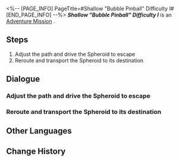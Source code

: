 <%-- [PAGE_INFO]
PageTitle=#Shallow "Bubble Pinball" Difficulty I#
[END_PAGE_INFO] --%>
{{Stub|Dialogue.}}
{{Mission Infobox
|id            = 8020224
|title         = 
|image         = <!--Mission Shallow "Bubble Pinball" Difficulty I.png-->
|type          = Adventure
|event_name    = 
|chapter       = 
|requirements  = 
|summary       = <!--official mission summary from Fate's Atlas-->
|characters    = Trailblazer
|startLocation = [[<!--starting world-->]] - [[<!--starting area-->]]
|world         = <!--starting world-->
|area          = <!--starting area-->
|prev          = 
|next          = 
|rewards       = 
}}
'''''Shallow "Bubble Pinball" Difficulty I''''' is an [[Adventure Mission]]<!--in [world]-->.

==Steps==
# Adjust the path and drive the Spheroid to escape
# Reroute and transport the Spheroid to its destination

<!--
==Gameplay Notes==

--><!--
==Trial Character==

-->
==Dialogue==
{{Stub Dialogue}}
===Adjust the path and drive the Spheroid to escape===
{{Dialogue Start}}
:{{tx}}
{{Dialogue End}}

===Reroute and transport the Spheroid to its destination===
{{Mission Description|type=adventure|location=<!--to be added-->|update|The wardens have destroyed the Spheroid lane. You have to manually reroute the course to repair the lanes and reconnect the various prison blocks.}}
{{Dialogue Start}}
:{{tx}}
{{Dialogue End}}

==Other Languages==
{{Other Languages
|en   = Shallow "Bubble Pinball" Difficulty I
|zhs  = 浅层「气泡弹珠」难度I
|zht  = 淺層「氣泡彈珠」難度I
|ja   = 表層夢境「バブルピンボール」難易度I
|ko   = 얕은 층 「버블 핀볼」 난이도 I
|es   = Burbupinball superficial, dificultad&nbsp;I
|fr   = Surface&nbsp;: «&nbsp;Flipper à bulles&nbsp;» difficulté&nbsp;I
|ru   = Верхний мир: Сферомёт I
|th   = "พินบอลหรรษา" ชั้นตื้น ระดับความยาก I
|vi   = "Bi Bong Bóng" Tầng Cạn - Độ Khó I
|de   = Seicht „Flipperkugel“ Schwierigkeitsgrad I
|id   = "Pinball Gelembung" yang Dangkal: Tingkat Kesulitan I
|pt   = "Pinball de Bolha" Raso Dificuldade I
}}

==Change History==
{{Change History|2.0}}
